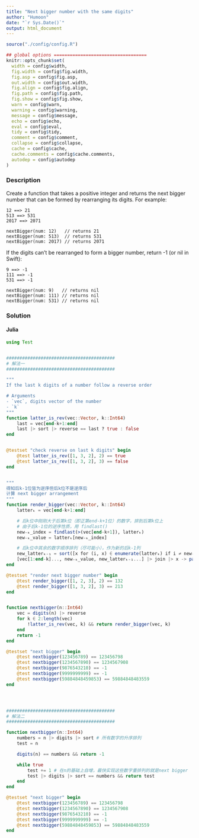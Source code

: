 ```yaml
---
title: "Next bigger number with the same digits"
author: "Humoon"
date: "`r Sys.Date()`"
output: html_document
---
```



```r
source("./config/config.R")

## global options ===================================
knitr::opts_chunk$set(
  width = config$width,
  fig.width = config$fig.width,
  fig.asp = config$fig.asp,
  out.width = config$out.width,
  fig.align = config$fig.align,
  fig.path = config$fig.path,
  fig.show = config$fig.show,
  warn = config$warn,
  warning = config$warning,
  message = config$message,
  echo = config$echo,
  eval = config$eval,
  tidy = config$tidy,
  comment = config$comment,
  collapse = config$collapse,
  cache = config$cache,
  cache.comments = config$cache.comments,
  autodep = config$autodep
)
```



### Description

Create a function that takes a positive integer and returns the next bigger number that can be formed by rearranging its digits. For example:

```
12 ==> 21
513 ==> 531
2017 ==> 2071
```

```
nextBigger(num: 12)   // returns 21
nextBigger(num: 513)  // returns 531
nextBigger(num: 2017) // returns 2071
```

If the digits can't be rearranged to form a bigger number, return -1 (or nil in Swift):
```
9 ==> -1
111 ==> -1
531 ==> -1
```

```
nextBigger(num: 9)   // returns nil
nextBigger(num: 111) // returns nil
nextBigger(num: 531) // returns nil
```


### Solution

#### Julia
```julia
using Test


#########################################
# 解法一
#########################################

"""
If the last k digits of a number follow a reverse order

# Arguments
- `vec`, digits vector of the number
- `k`
"""
function latter_is_rev(vec::Vector, k::Int64)
    last = vec[end-k+1:end]
    last |> sort |> reverse == last ? true : false
end


@testset "check reverse on last k digits" begin
    @test latter_is_rev([1, 3, 2], 2) == true
    @test latter_is_rev([1, 3, 2], 3) == false
end


"""
得知后k-1位皆为逆序但后k位不是逆序后
计算 next bigger arrangement
"""
function render_bigger(vec::Vector, k::Int64)
    latterₖ = vec[end-k+1:end]

    # 后k位中刚刚大于后第k位（即正第end-k+1位）的数字，排到后第k位上
    # 由于后k-1位的逆序性质，用 findlast()
    new₋ₖ_index = findlast(>(vec[end-k+1]), latterₖ)
    new₋ₖ_value = latterₖ[new₋ₖ_index]

    # 后k位中其余的数字顺序排列（尽可能小），作为新的后k-1列
    new_latterₖ₋₁ = sort([x for (i, x) ∈ enumerate(latterₖ) if i ≠ new₋ₖ_index])
    [vec[1:end-k]..., new₋ₖ_value, new_latterₖ₋₁...] |> join |> x -> parse(Int64, x)
end

@testset "render next bigger number" begin
    @test render_bigger([1, 2, 3], 2) == 132
    @test render_bigger([1, 3, 2], 3) == 213
end


function nextbigger(n::Int64)
    vec = digits(n) |> reverse
    for k ∈ 2:length(vec)
        !latter_is_rev(vec, k) && return render_bigger(vec, k)
    end
    return -1
end

@testset "next bigger" begin
    @test nextbigger(123456789) == 123456798
    @test nextbigger(1234567890) == 1234567908
    @test nextbigger(9876543210) == -1
    @test nextbigger(9999999999) == -1
    @test nextbigger(59884848459853) == 59884848483559
end




#########################################
# 解法二
#########################################

function nextbigger(n::Int64)
    numbers = n |> digits |> sort # 所有数字的升序排列
    test = n

    digits(n) == numbers && return -1

    while true
        test += 1 # 在n的基础上自增，最快实现这些数字重排列的就是next bigger
        test |> digits |> sort == numbers && return test
    end
end

@testset "next bigger" begin
    @test nextbigger(123456789) == 123456798
    @test nextbigger(1234567890) == 1234567908
    @test nextbigger(9876543210) == -1
    @test nextbigger(9999999999) == -1
    @test nextbigger(59884848459853) == 59884848483559
end
```


